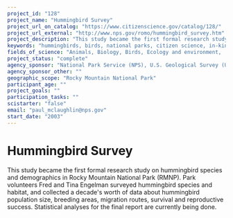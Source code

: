 ```yaml
---
project_id: "128"
project_name: "Hummingbird Survey"
project_url_on_catalog: "https://www.citizenscience.gov/catalog/128/"
project_url_external: "http://www.nps.gov/romo/hummingbird_survey.htm"
project_description: "This study became the first formal research study on hummingbird species and demographics in Rocky Mountain National Park (RMNP). Park volunteers Fred and Tina Engelman surveyed hummingbird species and habitat, and collected a decade&#39;s worth of data about hummingbird population size, breeding areas, migration routes, survival and reproductive success. Statistical analyses for the final report are currently being done."
keywords: "hummingbirds, birds, national parks, citizen science, in-kind support"
fields_of_science: "Animals, Biology, Birds, Ecology and environment,  Nature and outdoors"
project_status: "complete"
agency_sponsor: "National Park Service (NPS), U.S. Geological Survey (USGS)"
agency_sponsor_other: ""
geographic_scope: "Rocky Mountain National Park"
participant_age: ""
project_goals: ""
participation_tasks: ""
scistarter: "false"
email: "paul_mclaughlin@nps.gov"
start_date: "2003"
---
```


# Hummingbird Survey

This study became the first formal research study on hummingbird species and demographics in Rocky Mountain National Park (RMNP). Park volunteers Fred and Tina Engelman surveyed hummingbird species and habitat, and collected a decade&#39;s worth of data about hummingbird population size, breeding areas, migration routes, survival and reproductive success. Statistical analyses for the final report are currently being done.
